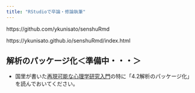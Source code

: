 ```yaml
---
title: "RStudioで卒論・修論執筆"
---
```


https://github.com/ykunisato/senshuRmd


https://ykunisato.github.io/senshuRmd/index.html


## 解析のパッケージ化＜準備中・・・＞

- 国里が書いた[再現可能な心理学研究入門](https://psyarxiv.com/x8js5/)の特に「4.2解析のパッケージ化」を読んでおいてください。



